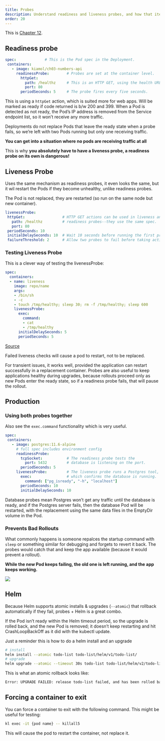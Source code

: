 ```yaml
---
title: Probes
description: Understand readiness and liveness probes, and how that iteracts with Helm to protect you against deploying bugs.
order: 20
---
```


This is [Chapter 12](https://livebook.manning.com/book/learn-kubernetes-in-a-month-of-lunches/chapter-12).

## Readiness probe

```yaml
spec:             # This is the Pod spec in the Deployment.
 containers:
   - image: kiamol/ch03-numbers-api
     readinessProbe:        # Probes are set at the container level.
       httpGet:
         path: /healthz     # This is an HTTP GET, using the health URL.
         port: 80       
       periodSeconds: 5     # The probe fires every five seconds.
```

This is using a `httpGet` action, which is suited more for web apps.  Will be marked as ready if code returned is b/w 200 and 399.  When a Pod is detected as not ready, the Pod’s IP address is removed from the Service endpoint list, so it won’t receive any more traffic.

:::{.callout-warning}
Deployments do not replace Pods that leave the ready state when a probe fails, so we’re left with two Pods running but only one receiving traffic.

**You can get into a situation where no pods are receiving traffic at all**

:::


This is why **you absolutely have to have a liveness probe, a readiness probe on its own is dangerous!**

## Liveness Probe

Uses the same mechanism as readiness probes, it even looks the same, but it wil restart the Pods if they become unhealthy, unlike readiness probes.  

The Pod is not replaced, they are restarted (so run on the same node but  new container).  

```yaml
livenessProbe:
 httpGet:                 # HTTP GET actions can be used in liveness and
   path: /healthz         # readiness probes--they use the same spec.
   port: 80
 periodSeconds: 10        
 initialDelaySeconds: 10  # Wait 10 seconds before running the first probe.
 failureThreshold: 2      # Allow two probes to fail before taking action.
```

### Testing Liveness Probe


This is a clever way of testing the livenessProbe:

```yaml
spec:
  containers:
  - name: liveness
    image: repo/name
    args:
    - /bin/sh
    - -c
    - touch /tmp/healthy; sleep 30; rm -f /tmp/healthy; sleep 600
    livenessProbe:
      exec:
        command:
        - cat
        - /tmp/healthy
      initialDelaySeconds: 5
      periodSeconds: 5
```
[Source](https://kubernetes.io/docs/tasks/configure-pod-container/configure-liveness-readiness-startup-probes/#define-a-liveness-command)

Failed liveness checks will cause a pod to restart, not to be replaced.

For transient issues, it works well, provided the application can restart successfully in a replacement container. Probes are also useful to keep applications healthy during upgrades, because rollouts proceed only as new Pods enter the ready state, so if a readiness probe fails, that will pause the rollout.

## Production

### Using both probes together

Also see the `exec.command` functionality which is very useful.

```.yaml
spec:             
 containers:
   - image: postgres:11.6-alpine
     # full spec includes environment config
     readinessProbe:
       tcpSocket:           # The readiness probe tests the
         port: 5432         # database is listening on the port.
       periodSeconds: 5
     livenessProbe:         # The liveness probe runs a Postgres tool,
       exec:                # which confirms the database is running.
         command: ["pg_isready", "-h", "localhost"]
       periodSeconds: 10
       initialDelaySeconds: 10
```

Database probes mean Postgres won’t get any traffic until the database is ready, and if the Postgres server fails, then the database Pod will be restarted, with the replacement using the same data files in the EmptyDir volume in the Pod.

### Prevents Bad Rollouts

What commonly happens is someone repalces the startup command with `sleep` or something similar for debugging and forgets to revert it back.  The probes would catch that and keep the app available (because it would prevent a rollout).

**While the new Pod keeps failing, the old one is left running, and the app keeps working.**

![](2022-12-20-11-40-28.png)

## Helm

Because Helm supports atomic installs & upgrades (`--atomic`) that rollback automatically if they fail, probes + Helm is a great combo. 

If the Pod isn’t ready within the Helm timeout period, so the upgrade is rolled back, and the new Pod is removed; it doesn’t keep restarting and hit CrashLoopBackOff as it did with the kubectl update.

Just a reminder this is how to do a helm install and an upgrade

```bash
# install
helm install --atomic todo-list todo-list/helm/v1/todo-list/
# upgrade
helm upgrade --atomic --timeout 30s todo-list todo-list/helm/v2/todo-list/
```

This is what an atomic rollback looks like:

```txt
Error: UPGRADE FAILED: release todo-list failed, and has been rolled back due to atomic being set: timed out waiting for the condition
```

## Forcing a container to exit

You can force a container to exit with the following command.  This might be useful for testing:

```bash
kl exec -it {pod name} -- killall5
```

This will cause the pod to restart the container, not replace it.


